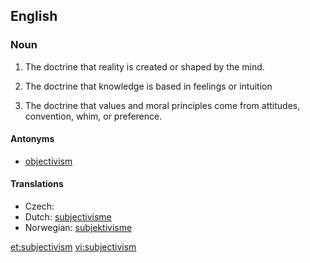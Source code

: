 ==English==
{{wikipedia}}

===Noun===
{{en-noun}}

# {{metaphysics}} The doctrine that reality is created or shaped by the mind.
# {{epistemology}} The doctrine that knowledge is based in feelings or intuition
# {{ethics}} The doctrine that values and moral principles come from attitudes, convention, whim, or preference.

====Antonyms====
* [[objectivism]]

====Translations====
* Czech: {{t-|cs|subjektivismus|m}}
* Dutch: [[subjectivisme]] {{n}}
* Norwegian: [[subjektivisme]]

[[et:subjectivism]]
[[vi:subjectivism]]